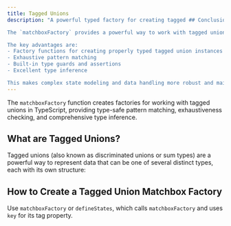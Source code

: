 ```yaml
---
title: Tagged Unions
description: "A powerful typed factory for creating tagged ## Conclusion

The `matchboxFactory` provides a powerful way to work with tagged unions in TypeScript, offering better type safety, pattern matching, and developer experience than using plain TypeScript discriminated unions.

The key advantages are:
- Factory functions for creating properly typed tagged union instances
- Exhaustive pattern matching
- Built-in type guards and assertions
- Excellent type inference

This makes complex state modeling and data handling more robust and maintainable, with TypeScript helping to catch errors at compile time rather than runtime.ypeScript"
---
```





The `matchboxFactory` function creates factories for working with tagged unions in TypeScript, providing type-safe pattern matching, exhaustiveness checking, and comprehensive type inference.

## What are Tagged Unions?

Tagged unions (also known as discriminated unions or sum types) are a powerful way to represent data that can be one of several distinct types, each with its own structure:

<CodeBlock code={tsNativeUnionRaw} lang="ts" twoslash={true} />

## How to Create a Tagged Union Matchbox Factory

Use `matchboxFactory` or `defineStates`, which calls `matchboxFactory` and uses `key` for its tag property.

<CardGrid>
  <LinkCard
    title="📦 matchboxFactory"
    href="./matchbox-factories/"
    description="Create type-safe tagged union factories with pattern matching"
  />
  <LinkCard
    title="🔧 defineStates"
    href="./states/"
    description="Define state machines with type-safe tagged unions"
  />
</CardGrid>